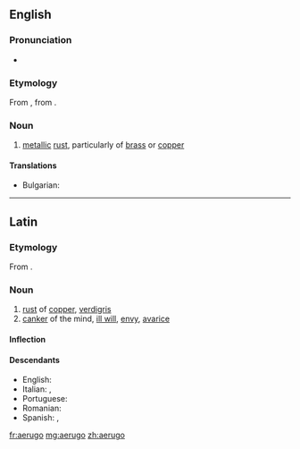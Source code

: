 ==English==

===Pronunciation===
* {{IPA|/iːˈruːɡoʊ/|/ɪˈruːɡoʊ/|/aɪˈruːɡoʊ/}}

===Etymology===
From {{etyl|la}} {{term|aerugo|aerūgō|lang=la}}, from {{term|aes||copper, bronze, brass|lang=la}}.

===Noun===
{{en-noun|-}}

# [[metal]]lic [[rust]], particularly of [[brass]] or [[copper]]

====Translations====
{{trans-top|metallic rust}}
* Bulgarian: {{t+|bg|патина}}
{{trans-mid}}
{{trans-bottom}}

----

==Latin==

===Etymology===
From {{term|aes|aes|copper, bronze, brass|lang=la}}.

===Noun===
{{la-noun|aerūgō|aeruginis|aerūginis|f|third}}

# [[rust]] of [[copper]], [[verdigris]]
# [[canker]] of the mind, [[ill will]], [[envy]], [[avarice]]

====Inflection====
{{la-decl-3rd|aerugo|aerūgō|aerugin|aerūgin}}

====Descendants====
* English: {{l/en|aerugo}}
* Italian: {{l|it|ruggine}}, {{l|it|rogna}}
* Portuguese: {{l/pt|aerugita}}
* Romanian: {{l|ro|rugină}}
* Spanish: {{l/es|orín}}, {{l/es|roña}}

[[fr:aerugo]]
[[mg:aerugo]]
[[zh:aerugo]]